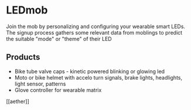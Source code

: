 # LEDmob

Join the mob by personalizing and configuring your wearable smart LEDs. The signup process gathers some relevant data from moblings to predict the suitable "mode" or "theme" of their LED

## Products
- Bike tube valve caps - kinetic powered blinking or glowing led
- Moto or bike helmet with accelo turn signals, brake lights, headlights, light sensor, patterns
- Glove controller for wearable matrix

[[aether]]